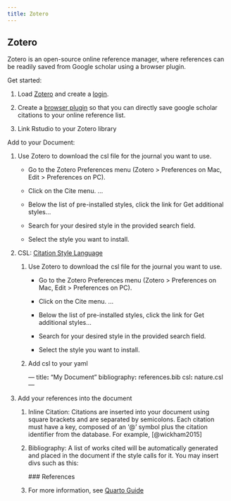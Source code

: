 ```yaml
---
title: Zotero
---
```


## Zotero

Zotero is an open-source online reference manager, where references can be readily saved from Google scholar using a browser plugin.

Get started:

1.  Load [Zotero](https://www.zotero.org/) and create a [login](https://www.zotero.org/user/login/).

2.  Create a [browser plugin](https://chrome.google.com/webstore/detail/zotero-connector/ekhagklcjbdpajgpjgmbionohlpdbjgc?hl=en) so that you can directly save google scholar citations to your online reference list.

3.  Link Rstudio to your Zotero library

Add to your Document:

1.  Use Zotero to download the csl file for the journal you want to use.

    -   Go to the Zotero Preferences menu (Zotero \> Preferences on Mac, Edit \> Preferences on PC).

    -   Click on the Cite menu. ...

    -   Below the list of pre-installed styles, click the link for Get additional styles...

    -   Search for your desired style in the provided search field.

    -   Select the style you want to install.

2.  CSL: [Citation Style Language](https://citationstyles.org/)

    1.  Use Zotero to download the csl file for the journal you want to use.

        -   Go to the Zotero Preferences menu (Zotero \> Preferences on Mac, Edit \> Preferences on PC).

        -   Click on the Cite menu. ...

        -   Below the list of pre-installed styles, click the link for Get additional styles...

        -   Search for your desired style in the provided search field.

        -   Select the style you want to install.

    2.  Add csl to your yaml

        --- title**:** "My Document" bibliography**:** references.bib csl**:** nature.csl ---

3.  Add your references into the document

    1.  Inline Citation: Citations are inserted into your document using square brackets and are separated by semicolons. Each citation must have a key, composed of an '\@' symbol plus the citation identifier from the database. For example, [@wickham2015]

    2.  Bibliography: A list of works cited will be automatically generated and placed in the document if the style calls for it. You may insert divs such as this:

        \### References

        ::: {#refs}
        :::

    3.  For more information, see [Quarto Guide](https://quarto.org/docs/authoring/footnotes-and-citations.html)
